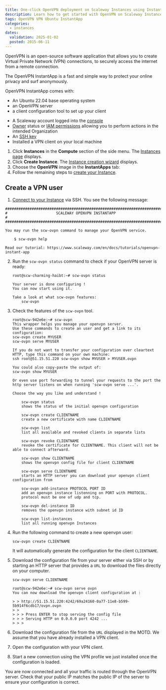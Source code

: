 ```yaml
---
title: One-click OpenVPN deployment on Scaleway Instances using InstantApp
description: Learn how to get started with OpenVPN on Scaleway Instances using the OpenVPN InstantApp. Follow our step-by-step guide for a seamless VPN setup.
tags: OpenVPN VPN Ubuntu InstantApp
categories:
  - instances
dates:
  validation: 2025-01-02
  posted: 2015-06-11
---
```



OpenVPN is an open-source software application that allows you to create Virtual Private Network (VPN) connections, to securely access the internet from a remote connection.

The OpenVPN InstantApp is a fast and simple way to protect your online privacy and surf anonymously.

OpenVPN InstantApp comes with:
  - An Ubuntu 22.04 base operating system
  - an OpenVPN server
  - a client configuration tool to set up your client

<Requirements />

- A Scaleway account logged into the [console](https://console.scaleway.com)
- [Owner](/iam/concepts/#owner) status or [IAM permissions](/iam/concepts/#permission) allowing you to perform actions in the intended Organization
- An [SSH key](/organizations-and-projects/how-to/create-ssh-key/)
- Installed a VPN client on your local machine

1. Click **Instances** in the **Compute** section of the side menu. The [Instances page](https://console.scaleway.com/instance/servers) displays.
2. Click **Create Instance**. The [Instance creation wizard](https://console.scaleway.com/instance/servers/create) displays.
3. Choose the **OpenVPN** image in the **InstantApps** tab:
4. Follow the remaining steps to [create your Instance](/instances/how-to/create-an-instance/).

## Create a VPN user

1. [Connect to your Instance](/instances/how-to/connect-to-instance/) via SSH. You see the following message:
```
###############################################################################
#                      SCALEWAY OPENVPN INSTANTAPP                            #
###############################################################################

You may run the scw-ovpn command to manage your OpenVPN service.

    $ scw-ovpn help

Read our tutorial: https://www.scaleway.com/en/docs/tutorials/openvpn-instant-app
```

2. Run the `scw-ovpn status` command to check if your OpenVPN server is ready:
    ```
    root@scw-charming-haibt:~# scw-ovpn status

    Your server is done configuring !
    You can now start using it.

    Take a look at what scw-ovpn features:
        scw-ovpn
    ```
3. Check the features of the `scw-ovpn` tool.
    ```
    root@scw-942e6e:~# scw-ovpn
    This wrapper helps you manage your openvpn server.
    Use these commands to create an user and get a link to its configuration:
    scw-ovpn create MYUSER
    scw-ovpn serve MYUSER

    If you do not want to transfer your configuration over cleartext HTTP, type this command on your own machine:
    ssh root@51.15.51.220 scw-ovpn show MYUSER > MYUSER.ovpn

    You could also copy-paste the output of:
    scw-ovpn show MYUSER

    Or even use port forwarding to tunnel your requests to the port the http server listens on when running 'scw-ovpn serve ...'.

    Choose the way you like and understand !

        scw-ovpn status
        shows the status of the initial openvpn configuration

        scw-ovpn create CLIENTNAME
        create a new certificate with name CLIENTNAME

        scw-ovpn list
        list all available and revoked clients in separate lists

        scw-ovpn revoke CLIENTNAME
        revoke the certificate for CLIENTNAME. This client will not be able to connect afterward.

        scw-ovpn show CLIENTNAME
        shows the openvpn config file for client CLIENTNAME

        scw-ovpn serve CLIENTNAME
        starts an HTTP server you can download your openvpn client configuration from

        scw-ovpn add-instance PROTOCOL PORT ID
        add an openvpn instance listenning on PORT with PROTOCOL.
        protocol must be one of udp and tcp.

        scw-ovpn del-instance ID
        removes the openvpn instance with subnet id ID

        scw-ovpn list-instances
        list all running openvpn Instances
    ```

4. Run the following command to create a new openvpn user:
    ```
    scw-ovpn create CLIENTNAME
    ```
    It will automatically generate the configuration for the client `CLIENTNAME`.
5. Download the configuration file from your server either via SSH or by starting an HTTP server that provides a `URL` to download the files directly on your computer.
    ```
    scw-ovpn serve CLIENTNAME
    ```

    ```
    root@scw-942e6e:~# scw-ovpn serve ovpn
    You can now download the openvpn client configuration at :

    > > http://51.15.51.220:4242/69a24160-0a77-11e8-b599-5b914f6cdb17/ovpn.ovpn
    > >
    > > > Press ENTER to stop serving the config file
    > > > Serving HTTP on 0.0.0.0 port 4242 ...
    > > >
    ```
6. Download the configuration file from the `URL` displayed in the MOTD. We assume that you have already installed a VPN client.
7. Open the configuration with your VPN client.
    <Lightbox src="scaleway-tunnelblick03.webp" alt="" />
8. Start a new connection using the VPN profile we just installed once the configuration is loaded.
    <Lightbox src="scaleway-tunnelblick04.webp" alt="" />

You are now connected and all your traffic is routed through the OpenVPN server. Check that your public IP matches the public IP of the server to ensure your configuration is correct.